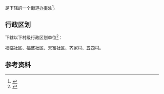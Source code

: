 {{中国乡级行政区|22/01/02/021/000}}

'''{{PAGENAMEBASE}}'''是{{PRC admin/fullname|22/01/02/021/000|3}}下辖的一个[[街道办事处|街道办事处]]<ref>{{PRC admin/ref sgc|{{PRC admin/parent|22/01/02/021/000}}}}</ref>。

== 行政区划 ==
{{PAGENAMEBASE}}下辖以下村级行政区划单位<ref>{{PRC admin/ref sgc|22/01/02/021/000}}</ref>：

福临社区、福盛社区、天富社区、齐家村、五四村。

== 参考资料 ==
{{reflist}}

{{吉林行政区划小作品}}
{{PRC admin/navcat|22/01/02/021/000}}